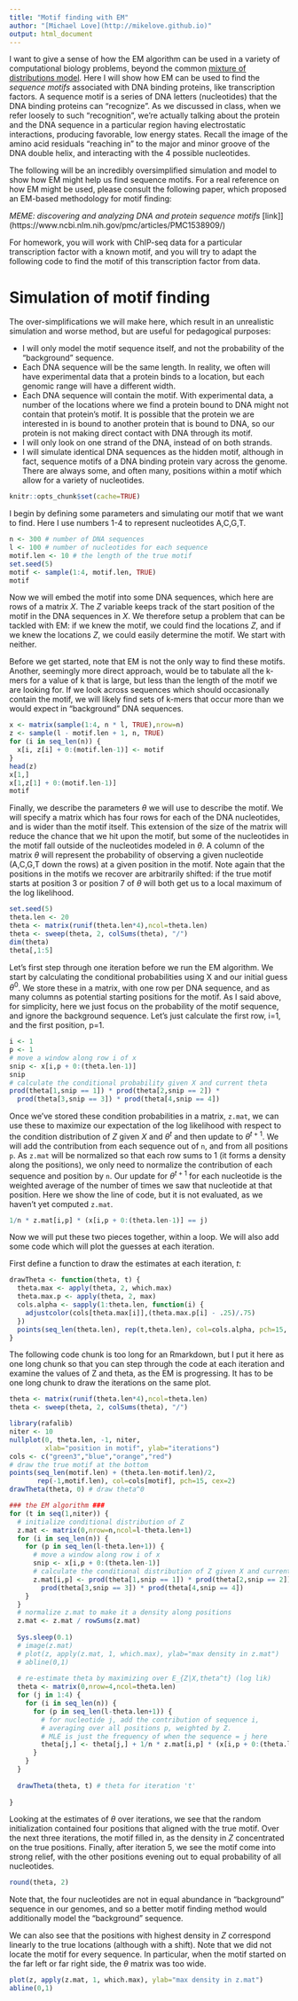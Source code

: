 ```yaml
---
title: "Motif finding with EM"
author: "[Michael Love](http://mikelove.github.io)"
output: html_document
---
```


I want to give a sense of how the EM algorithm can be used in a variety of
computational biology problems, beyond the common
[mixture of distributions model](EM.html).
Here I will show how EM can be used to find the *sequence motifs*
associated with DNA binding proteins, like transcription factors. A
sequence motif is a series of DNA letters (nucleotides) that the DNA binding
proteins can "recognize". As we discussed in class, when we refer
loosely to such "recognition", we're actually talking about the
protein and the DNA sequence in a particular region having
electrostatic interactions, producing favorable, low energy states. 
Recall the image of the amino acid residuals "reaching in" to the
major and minor groove of the DNA double helix, and interacting with
the 4 possible nucleotides.

The following will be an incredibly oversimplified simulation and
model to show how EM might help us find sequence motifs. For a real
reference on how EM might be used, please consult the following paper,
which proposed an EM-based methodology for motif finding:

*MEME: discovering and analyzing DNA and protein sequence motifs*
[link]](https://www.ncbi.nlm.nih.gov/pmc/articles/PMC1538909/)

For homework, you will work with ChIP-seq data for a particular
transcription factor with a known motif, and you will try to adapt the
following code to find the motif of this transcription factor from
data.

# Simulation of motif finding

The over-simplifications we will make here, which result in an unrealistic
simulation and worse method, but are useful for pedagogical purposes:

* I will only model the motif sequence itself, and not the
  probability of the "background" sequence.
* Each DNA sequence will be the same length. In reality, we often will
  have experimental data that a protein binds to a location, but each
  genomic range will have a different width.
* Each DNA sequence will contain the motif. With experimental data, a
  number of the locations where we find a protein bound to DNA might
  not contain that protein's motif. It is possible that the protein we
  are interested in is bound to another protein that is bound to DNA,
  so our protein is not making direct contact with DNA through its motif.
* I will only look on one strand of the DNA, instead of on both strands.
* I will simulate identical DNA sequences as the hidden motif,
  although in fact, sequence motifs of a DNA binding protein vary
  across the genome. There are always some, and often many, positions
  within a motif which allow for a variety of nucleotides.

```r
knitr::opts_chunk$set(cache=TRUE)
```

I begin by defining some parameters and simulating our motif that we
want to find. Here I use numbers 1-4 to represent nucleotides A,C,G,T.

```r
n <- 300 # number of DNA sequences
l <- 100 # number of nucleotides for each sequence
motif.len <- 10 # the length of the true motif
set.seed(5)
motif <- sample(1:4, motif.len, TRUE)
motif
```

Now we will embed the motif into some DNA sequences, which here are
rows of a matrix *X*. The *Z* variable keeps track of the start
position of the motif in the DNA sequences in *X*. We therefore setup
a problem that can be tackled with EM: if we knew the motif, we could
find the locations *Z*, and if we knew the locations *Z*, we could
easily determine the motif. We start with neither.

Before we get started, note that EM is not the only way to find these
motifs. Another, seemingly more direct approach, would be to tabulate
all the k-mers for a value of k that is large, but less than the
length of the motif we are looking for. If we look across sequences
which should occasionally contain the motif, we will likely find sets
of k-mers that occur more than we would expect in "background" DNA
sequences. 

```r
x <- matrix(sample(1:4, n * l, TRUE),nrow=n)
z <- sample(l - motif.len + 1, n, TRUE)
for (i in seq_len(n)) {
  x[i, z[i] + 0:(motif.len-1)] <- motif
}
head(z)
x[1,]
x[1,z[1] + 0:(motif.len-1)]
motif
```

Finally, we describe the parameters $\theta$ we will use to describe
the motif. We will specify a matrix which has four rows for each of
the DNA nucleotides, and is wider than the motif itself. This
extension of the size of the matrix will reduce the chance that we
hit upon the motif, but some of the nucleotides in the motif fall
outside of the nucleotides modeled in $\theta$. A column of the matrix
$\theta$ will represent the probability of observing a given
nucleotide (A,C,G,T down the rows) at a given position in the
motif. Note again that the positions in the motifs we recover are
arbitrarily shifted: if the true motif starts at position 3 or
position 7 of $\theta$ will both get us to a local maximum of the log
likelihood. 

```r
set.seed(5)
theta.len <- 20
theta <- matrix(runif(theta.len*4),ncol=theta.len)
theta <- sweep(theta, 2, colSums(theta), "/")
dim(theta)
theta[,1:5]
```

Let's first step through one iteration before we run the EM
algorithm. We start by calculating the conditional probabilities using
X and our initial guess $\theta^0$. We store these in a matrix, with
one row per DNA sequence, and as many columns as potential starting
positions for the motif. As I said above, for simplicity, here we just
focus on the probability of the motif sequence, and ignore the
background sequence. Let's just calculate the first row, i=1, and the
first position, p=1.

```r
i <- 1
p <- 1
# move a window along row i of x
snip <- x[i,p + 0:(theta.len-1)]
snip
# calculate the conditional probability given X and current theta
prod(theta[1,snip == 1]) * prod(theta[2,snip == 2]) *
  prod(theta[3,snip == 3]) * prod(theta[4,snip == 4])
```

Once we've stored these condition probabilities in a matrix, `z.mat`,
we can use these to maximize our expectation of the log
likelihood with respect to the condition distribution of *Z* given *X* and $\theta^t$ 
and then update to $\theta^{t+1}$. We will add the contribution from each
sequence out of `n`, and from all positions `p`. As `z.mat` will be
normalized so that each row sums to 1 (it forms a density along the
positions), we only need to normalize the contribution of each
sequence and position by `n`. Our update for $\theta^{t+1}$ for each
nucleotide is the weighted average of the number of times we saw that
nucleotide at that position. Here we show the line of code, but it is
not evaluated, as we haven't yet computed `z.mat`.

```r
1/n * z.mat[i,p] * (x[i,p + 0:(theta.len-1)] == j)
```

Now we will put these two pieces together, within a loop. We will also add some
code which will plot the guesses at each iteration.

First define a function to draw the estimates at each iteration, *t*:

```r
drawTheta <- function(theta, t) {
  theta.max <- apply(theta, 2, which.max)
  theta.max.p <- apply(theta, 2, max)
  cols.alpha <- sapply(1:theta.len, function(i) {
    adjustcolor(cols[theta.max[i]],(theta.max.p[i] - .25)/.75)
  })
  points(seq_len(theta.len), rep(t,theta.len), col=cols.alpha, pch=15, cex=2)
}
```

The following code chunk is too long for an Rmarkdown, but I put it here as
one long chunk so that you can step through the code at each iteration
and examine the values of Z and theta, as the EM is progressing. It has to
be one long chunk to draw the iterations on the same plot.

```r
theta <- matrix(runif(theta.len*4),ncol=theta.len)
theta <- sweep(theta, 2, colSums(theta), "/")

library(rafalib)
niter <- 10
nullplot(0, theta.len, -1, niter,
         xlab="position in motif", ylab="iterations")
cols <- c("green3","blue","orange","red")
# draw the true motif at the bottom
points(seq_len(motif.len) + (theta.len-motif.len)/2, 
       rep(-1,motif.len), col=cols[motif], pch=15, cex=2)
drawTheta(theta, 0) # draw theta^0

### the EM algorithm ###
for (t in seq(1,niter)) {
  # initialize conditional distribution of Z
  z.mat <- matrix(0,nrow=n,ncol=l-theta.len+1)
  for (i in seq_len(n)) {
    for (p in seq_len(l-theta.len+1)) {
      # move a window along row i of x
      snip <- x[i,p + 0:(theta.len-1)]
      # calculate the conditional distribution of Z given X and current theta
      z.mat[i,p] <- prod(theta[1,snip == 1]) * prod(theta[2,snip == 2]) *
        prod(theta[3,snip == 3]) * prod(theta[4,snip == 4])
    }
  }
  # normalize z.mat to make it a density along positions
  z.mat <- z.mat / rowSums(z.mat)
  
  Sys.sleep(0.1)
  # image(z.mat)
  # plot(z, apply(z.mat, 1, which.max), ylab="max density in z.mat")
  # abline(0,1)
  
  # re-estimate theta by maximizing over E_{Z|X,theta^t} (log lik)
  theta <- matrix(0,nrow=4,ncol=theta.len)
  for (j in 1:4) {
    for (i in seq_len(n)) {
      for (p in seq_len(l-theta.len+1)) {
        # for nucleotide j, add the contribution of sequence i,
        # averaging over all positions p, weighted by Z.
        # MLE is just the frequency of when the sequence = j here
        theta[j,] <- theta[j,] + 1/n * z.mat[i,p] * (x[i,p + 0:(theta.len-1)] == j)
      }
    }
  }
  
  drawTheta(theta, t) # theta for iteration 't'
  
}
```

Looking at the estimates of $\theta$ over iterations, we see that the
random initialization contained four positions that aligned with the
true motif. Over the next three iterations, the motif filled in, as
the density in *Z* concentrated on the true positions. Finally, after
iteration 5, we see the motif come into strong relief, with the other
positions evening out to equal probability of all nucleotides.

```r
round(theta, 2)
```

Note that, the four nucleotides are not in equal abundance in
"background" sequence in our genomes, and so a better motif finding
method would additionally model the "background" sequence.

We can also see that the positions with highest density in *Z*
correspond linearly to the true locations (although with a shift).
Note that we did not locate the motif for every sequence. In
particular, when the motif started on the far left or far right side,
the $\theta$ matrix was too wide.

```r
plot(z, apply(z.mat, 1, which.max), ylab="max density in z.mat")
abline(0,1)
```

